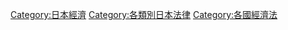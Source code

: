 [[Category:日本經濟|Category:日本經濟]]
[[Category:各類別日本法律|Category:各類別日本法律]]
[[Category:各國經濟法|Category:各國經濟法]]